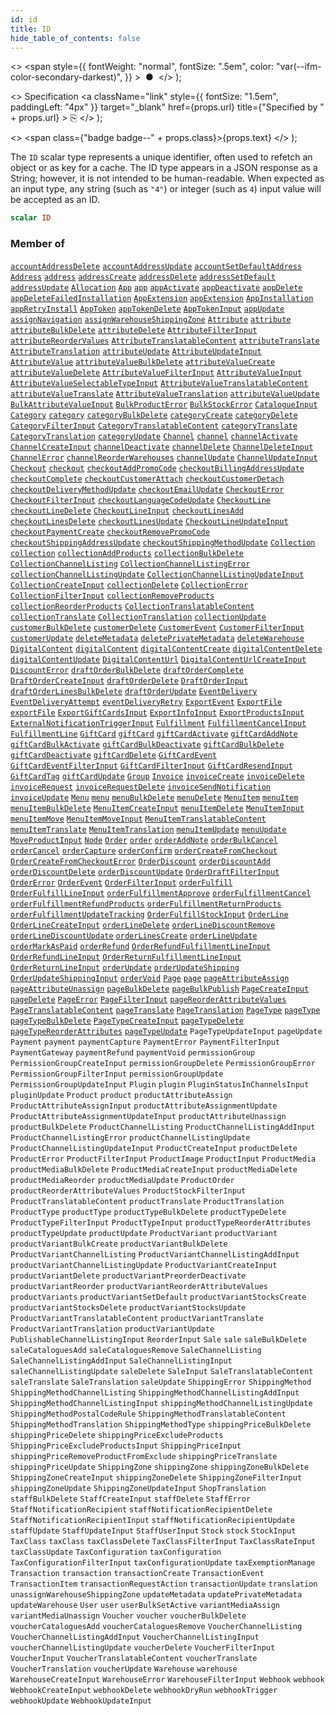 ```yaml
---
id: id
title: ID
hide_table_of_contents: false
---
```


  <>
    <span
      style={{
        fontWeight: "normal",
        fontSize: ".5em",
        color: "var(--ifm-color-secondary-darkest)",
      }}
    >
      &nbsp;●&nbsp;
    </span>
  </>
);

  <>
    Specification
    <a
      className="link"
      style={{ fontSize: "1.5em", paddingLeft: "4px" }}
      target="\_blank"
      href={props.url}
      title={"Specified by " + props.url}
    >
      ⎘
    </a>
  </>
);

  <>
    <span class={"badge badge--" + props.class}>{props.text}</span>
  </>
);

The `ID` scalar type represents a unique identifier, often used to refetch an object or as key for a cache. The ID type appears in a JSON response as a String; however, it is not intended to be human-readable. When expected as an input type, any string (such as `"4"`) or integer (such as `4`) input value will be accepted as an ID.

```graphql
scalar ID
```

### Member of

[`accountAddressDelete`](../../api-reference/mutations/account-address-delete) <Badge class="secondary" text="mutation"/><Bullet />[`accountAddressUpdate`](../../api-reference/mutations/account-address-update) <Badge class="secondary" text="mutation"/><Bullet />[`accountSetDefaultAddress`](../../api-reference/mutations/account-set-default-address) <Badge class="secondary" text="mutation"/><Bullet />[`Address`](../../api-reference/objects/address) <Badge class="secondary" text="object"/><Bullet />[`address`](../../api-reference/queries/address) <Badge class="secondary" text="query"/><Bullet />[`addressCreate`](../../api-reference/mutations/address-create) <Badge class="secondary" text="mutation"/><Bullet />[`addressDelete`](../../api-reference/mutations/address-delete) <Badge class="secondary" text="mutation"/><Bullet />[`addressSetDefault`](../../api-reference/mutations/address-set-default) <Badge class="secondary" text="mutation"/><Bullet />[`addressUpdate`](../../api-reference/mutations/address-update) <Badge class="secondary" text="mutation"/><Bullet />[`Allocation`](../../api-reference/objects/allocation) <Badge class="secondary" text="object"/><Bullet />[`App`](../../api-reference/objects/app) <Badge class="secondary" text="object"/><Bullet />[`app`](../../api-reference/queries/app) <Badge class="secondary" text="query"/><Bullet />[`appActivate`](../../api-reference/mutations/app-activate) <Badge class="secondary" text="mutation"/><Bullet />[`appDeactivate`](../../api-reference/mutations/app-deactivate) <Badge class="secondary" text="mutation"/><Bullet />[`appDelete`](../../api-reference/mutations/app-delete) <Badge class="secondary" text="mutation"/><Bullet />[`appDeleteFailedInstallation`](../../api-reference/mutations/app-delete-failed-installation) <Badge class="secondary" text="mutation"/><Bullet />[`AppExtension`](../../api-reference/objects/app-extension) <Badge class="secondary" text="object"/><Bullet />[`appExtension`](../../api-reference/queries/app-extension) <Badge class="secondary" text="query"/><Bullet />[`AppInstallation`](../../api-reference/objects/app-installation) <Badge class="secondary" text="object"/><Bullet />[`appRetryInstall`](../../api-reference/mutations/app-retry-install) <Badge class="secondary" text="mutation"/><Bullet />[`AppToken`](../../api-reference/objects/app-token) <Badge class="secondary" text="object"/><Bullet />[`appTokenDelete`](../../api-reference/mutations/app-token-delete) <Badge class="secondary" text="mutation"/><Bullet />[`AppTokenInput`](../../api-reference/inputs/app-token-input) <Badge class="secondary" text="input"/><Bullet />[`appUpdate`](../../api-reference/mutations/app-update) <Badge class="secondary" text="mutation"/><Bullet />[`assignNavigation`](../../api-reference/mutations/assign-navigation) <Badge class="secondary" text="mutation"/><Bullet />[`assignWarehouseShippingZone`](../../api-reference/mutations/assign-warehouse-shipping-zone) <Badge class="secondary" text="mutation"/><Bullet />[`Attribute`](../../api-reference/objects/attribute) <Badge class="secondary" text="object"/><Bullet />[`attribute`](../../api-reference/queries/attribute) <Badge class="secondary" text="query"/><Bullet />[`attributeBulkDelete`](../../api-reference/mutations/attribute-bulk-delete) <Badge class="secondary" text="mutation"/><Bullet />[`attributeDelete`](../../api-reference/mutations/attribute-delete) <Badge class="secondary" text="mutation"/><Bullet />[`AttributeFilterInput`](../../api-reference/inputs/attribute-filter-input) <Badge class="secondary" text="input"/><Bullet />[`attributeReorderValues`](../../api-reference/mutations/attribute-reorder-values) <Badge class="secondary" text="mutation"/><Bullet />[`AttributeTranslatableContent`](../../api-reference/objects/attribute-translatable-content) <Badge class="secondary" text="object"/><Bullet />[`attributeTranslate`](../../api-reference/mutations/attribute-translate) <Badge class="secondary" text="mutation"/><Bullet />[`AttributeTranslation`](../../api-reference/objects/attribute-translation) <Badge class="secondary" text="object"/><Bullet />[`attributeUpdate`](../../api-reference/mutations/attribute-update) <Badge class="secondary" text="mutation"/><Bullet />[`AttributeUpdateInput`](../../api-reference/inputs/attribute-update-input) <Badge class="secondary" text="input"/><Bullet />[`AttributeValue`](../../api-reference/objects/attribute-value) <Badge class="secondary" text="object"/><Bullet />[`attributeValueBulkDelete`](../../api-reference/mutations/attribute-value-bulk-delete) <Badge class="secondary" text="mutation"/><Bullet />[`attributeValueCreate`](../../api-reference/mutations/attribute-value-create) <Badge class="secondary" text="mutation"/><Bullet />[`attributeValueDelete`](../../api-reference/mutations/attribute-value-delete) <Badge class="secondary" text="mutation"/><Bullet />[`AttributeValueFilterInput`](../../api-reference/inputs/attribute-value-filter-input) <Badge class="secondary" text="input"/><Bullet />[`AttributeValueInput`](../../api-reference/inputs/attribute-value-input) <Badge class="secondary" text="input"/><Bullet />[`AttributeValueSelectableTypeInput`](../../api-reference/inputs/attribute-value-selectable-type-input) <Badge class="secondary" text="input"/><Bullet />[`AttributeValueTranslatableContent`](../../api-reference/objects/attribute-value-translatable-content) <Badge class="secondary" text="object"/><Bullet />[`attributeValueTranslate`](../../api-reference/mutations/attribute-value-translate) <Badge class="secondary" text="mutation"/><Bullet />[`AttributeValueTranslation`](../../api-reference/objects/attribute-value-translation) <Badge class="secondary" text="object"/><Bullet />[`attributeValueUpdate`](../../api-reference/mutations/attribute-value-update) <Badge class="secondary" text="mutation"/><Bullet />[`BulkAttributeValueInput`](../../api-reference/inputs/bulk-attribute-value-input) <Badge class="secondary" text="input"/><Bullet />[`BulkProductError`](../../api-reference/objects/bulk-product-error) <Badge class="secondary" text="object"/><Bullet />[`BulkStockError`](../../api-reference/objects/bulk-stock-error) <Badge class="secondary" text="object"/><Bullet />[`CatalogueInput`](../../api-reference/inputs/catalogue-input) <Badge class="secondary" text="input"/><Bullet />[`Category`](../../api-reference/objects/category) <Badge class="secondary" text="object"/><Bullet />[`category`](../../api-reference/queries/category) <Badge class="secondary" text="query"/><Bullet />[`categoryBulkDelete`](../../api-reference/mutations/category-bulk-delete) <Badge class="secondary" text="mutation"/><Bullet />[`categoryCreate`](../../api-reference/mutations/category-create) <Badge class="secondary" text="mutation"/><Bullet />[`categoryDelete`](../../api-reference/mutations/category-delete) <Badge class="secondary" text="mutation"/><Bullet />[`CategoryFilterInput`](../../api-reference/inputs/category-filter-input) <Badge class="secondary" text="input"/><Bullet />[`CategoryTranslatableContent`](../../api-reference/objects/category-translatable-content) <Badge class="secondary" text="object"/><Bullet />[`categoryTranslate`](../../api-reference/mutations/category-translate) <Badge class="secondary" text="mutation"/><Bullet />[`CategoryTranslation`](../../api-reference/objects/category-translation) <Badge class="secondary" text="object"/><Bullet />[`categoryUpdate`](../../api-reference/mutations/category-update) <Badge class="secondary" text="mutation"/><Bullet />[`Channel`](../../api-reference/objects/channel) <Badge class="secondary" text="object"/><Bullet />[`channel`](../../api-reference/queries/channel) <Badge class="secondary" text="query"/><Bullet />[`channelActivate`](../../api-reference/mutations/channel-activate) <Badge class="secondary" text="mutation"/><Bullet />[`ChannelCreateInput`](../../api-reference/inputs/channel-create-input) <Badge class="secondary" text="input"/><Bullet />[`channelDeactivate`](../../api-reference/mutations/channel-deactivate) <Badge class="secondary" text="mutation"/><Bullet />[`channelDelete`](../../api-reference/mutations/channel-delete) <Badge class="secondary" text="mutation"/><Bullet />[`ChannelDeleteInput`](../../api-reference/inputs/channel-delete-input) <Badge class="secondary" text="input"/><Bullet />[`ChannelError`](../../api-reference/objects/channel-error) <Badge class="secondary" text="object"/><Bullet />[`channelReorderWarehouses`](../../api-reference/mutations/channel-reorder-warehouses) <Badge class="secondary" text="mutation"/><Bullet />[`channelUpdate`](../../api-reference/mutations/channel-update) <Badge class="secondary" text="mutation"/><Bullet />[`ChannelUpdateInput`](../../api-reference/inputs/channel-update-input) <Badge class="secondary" text="input"/><Bullet />[`Checkout`](../../api-reference/objects/checkout) <Badge class="secondary" text="object"/><Bullet />[`checkout`](../../api-reference/queries/checkout) <Badge class="secondary" text="query"/><Bullet />[`checkoutAddPromoCode`](../../api-reference/mutations/checkout-add-promo-code) <Badge class="secondary" text="mutation"/><Bullet />[`checkoutBillingAddressUpdate`](../../api-reference/mutations/checkout-billing-address-update) <Badge class="secondary" text="mutation"/><Bullet />[`checkoutComplete`](../../api-reference/mutations/checkout-complete) <Badge class="secondary" text="mutation"/><Bullet />[`checkoutCustomerAttach`](../../api-reference/mutations/checkout-customer-attach) <Badge class="secondary" text="mutation"/><Bullet />[`checkoutCustomerDetach`](../../api-reference/mutations/checkout-customer-detach) <Badge class="secondary" text="mutation"/><Bullet />[`checkoutDeliveryMethodUpdate`](../../api-reference/mutations/checkout-delivery-method-update) <Badge class="secondary" text="mutation"/><Bullet />[`checkoutEmailUpdate`](../../api-reference/mutations/checkout-email-update) <Badge class="secondary" text="mutation"/><Bullet />[`CheckoutError`](../../api-reference/objects/checkout-error) <Badge class="secondary" text="object"/><Bullet />[`CheckoutFilterInput`](../../api-reference/inputs/checkout-filter-input) <Badge class="secondary" text="input"/><Bullet />[`checkoutLanguageCodeUpdate`](../../api-reference/mutations/checkout-language-code-update) <Badge class="secondary" text="mutation"/><Bullet />[`CheckoutLine`](../../api-reference/objects/checkout-line) <Badge class="secondary" text="object"/><Bullet />[`checkoutLineDelete`](../../api-reference/mutations/checkout-line-delete) <Badge class="secondary" text="mutation"/><Bullet />[`CheckoutLineInput`](../../api-reference/inputs/checkout-line-input) <Badge class="secondary" text="input"/><Bullet />[`checkoutLinesAdd`](../../api-reference/mutations/checkout-lines-add) <Badge class="secondary" text="mutation"/><Bullet />[`checkoutLinesDelete`](../../api-reference/mutations/checkout-lines-delete) <Badge class="secondary" text="mutation"/><Bullet />[`checkoutLinesUpdate`](../../api-reference/mutations/checkout-lines-update) <Badge class="secondary" text="mutation"/><Bullet />[`CheckoutLineUpdateInput`](../../api-reference/inputs/checkout-line-update-input) <Badge class="secondary" text="input"/><Bullet />[`checkoutPaymentCreate`](../../api-reference/mutations/checkout-payment-create) <Badge class="secondary" text="mutation"/><Bullet />[`checkoutRemovePromoCode`](../../api-reference/mutations/checkout-remove-promo-code) <Badge class="secondary" text="mutation"/><Bullet />[`checkoutShippingAddressUpdate`](../../api-reference/mutations/checkout-shipping-address-update) <Badge class="secondary" text="mutation"/><Bullet />[`checkoutShippingMethodUpdate`](../../api-reference/mutations/checkout-shipping-method-update) <Badge class="secondary" text="mutation"/><Bullet />[`Collection`](../../api-reference/objects/collection) <Badge class="secondary" text="object"/><Bullet />[`collection`](../../api-reference/queries/collection) <Badge class="secondary" text="query"/><Bullet />[`collectionAddProducts`](../../api-reference/mutations/collection-add-products) <Badge class="secondary" text="mutation"/><Bullet />[`collectionBulkDelete`](../../api-reference/mutations/collection-bulk-delete) <Badge class="secondary" text="mutation"/><Bullet />[`CollectionChannelListing`](../../api-reference/objects/collection-channel-listing) <Badge class="secondary" text="object"/><Bullet />[`CollectionChannelListingError`](../../api-reference/objects/collection-channel-listing-error) <Badge class="secondary" text="object"/><Bullet />[`collectionChannelListingUpdate`](../../api-reference/mutations/collection-channel-listing-update) <Badge class="secondary" text="mutation"/><Bullet />[`CollectionChannelListingUpdateInput`](../../api-reference/inputs/collection-channel-listing-update-input) <Badge class="secondary" text="input"/><Bullet />[`CollectionCreateInput`](../../api-reference/inputs/collection-create-input) <Badge class="secondary" text="input"/><Bullet />[`collectionDelete`](../../api-reference/mutations/collection-delete) <Badge class="secondary" text="mutation"/><Bullet />[`CollectionError`](../../api-reference/objects/collection-error) <Badge class="secondary" text="object"/><Bullet />[`CollectionFilterInput`](../../api-reference/inputs/collection-filter-input) <Badge class="secondary" text="input"/><Bullet />[`collectionRemoveProducts`](../../api-reference/mutations/collection-remove-products) <Badge class="secondary" text="mutation"/><Bullet />[`collectionReorderProducts`](../../api-reference/mutations/collection-reorder-products) <Badge class="secondary" text="mutation"/><Bullet />[`CollectionTranslatableContent`](../../api-reference/objects/collection-translatable-content) <Badge class="secondary" text="object"/><Bullet />[`collectionTranslate`](../../api-reference/mutations/collection-translate) <Badge class="secondary" text="mutation"/><Bullet />[`CollectionTranslation`](../../api-reference/objects/collection-translation) <Badge class="secondary" text="object"/><Bullet />[`collectionUpdate`](../../api-reference/mutations/collection-update) <Badge class="secondary" text="mutation"/><Bullet />[`customerBulkDelete`](../../api-reference/mutations/customer-bulk-delete) <Badge class="secondary" text="mutation"/><Bullet />[`customerDelete`](../../api-reference/mutations/customer-delete) <Badge class="secondary" text="mutation"/><Bullet />[`CustomerEvent`](../../api-reference/objects/customer-event) <Badge class="secondary" text="object"/><Bullet />[`CustomerFilterInput`](../../api-reference/inputs/customer-filter-input) <Badge class="secondary" text="input"/><Bullet />[`customerUpdate`](../../api-reference/mutations/customer-update) <Badge class="secondary" text="mutation"/><Bullet />[`deleteMetadata`](../../api-reference/mutations/delete-metadata) <Badge class="secondary" text="mutation"/><Bullet />[`deletePrivateMetadata`](../../api-reference/mutations/delete-private-metadata) <Badge class="secondary" text="mutation"/><Bullet />[`deleteWarehouse`](../../api-reference/mutations/delete-warehouse) <Badge class="secondary" text="mutation"/><Bullet />[`DigitalContent`](../../api-reference/objects/digital-content) <Badge class="secondary" text="object"/><Bullet />[`digitalContent`](../../api-reference/queries/digital-content) <Badge class="secondary" text="query"/><Bullet />[`digitalContentCreate`](../../api-reference/mutations/digital-content-create) <Badge class="secondary" text="mutation"/><Bullet />[`digitalContentDelete`](../../api-reference/mutations/digital-content-delete) <Badge class="secondary" text="mutation"/><Bullet />[`digitalContentUpdate`](../../api-reference/mutations/digital-content-update) <Badge class="secondary" text="mutation"/><Bullet />[`DigitalContentUrl`](../../api-reference/objects/digital-content-url) <Badge class="secondary" text="object"/><Bullet />[`DigitalContentUrlCreateInput`](../../api-reference/inputs/digital-content-url-create-input) <Badge class="secondary" text="input"/><Bullet />[`DiscountError`](../../api-reference/objects/discount-error) <Badge class="secondary" text="object"/><Bullet />[`draftOrderBulkDelete`](../../api-reference/mutations/draft-order-bulk-delete) <Badge class="secondary" text="mutation"/><Bullet />[`draftOrderComplete`](../../api-reference/mutations/draft-order-complete) <Badge class="secondary" text="mutation"/><Bullet />[`DraftOrderCreateInput`](../../api-reference/inputs/draft-order-create-input) <Badge class="secondary" text="input"/><Bullet />[`draftOrderDelete`](../../api-reference/mutations/draft-order-delete) <Badge class="secondary" text="mutation"/><Bullet />[`DraftOrderInput`](../../api-reference/inputs/draft-order-input) <Badge class="secondary" text="input"/><Bullet />[`draftOrderLinesBulkDelete`](../../api-reference/mutations/draft-order-lines-bulk-delete) <Badge class="secondary" text="mutation"/><Bullet />[`draftOrderUpdate`](../../api-reference/mutations/draft-order-update) <Badge class="secondary" text="mutation"/><Bullet />[`EventDelivery`](../../api-reference/objects/event-delivery) <Badge class="secondary" text="object"/><Bullet />[`EventDeliveryAttempt`](../../api-reference/objects/event-delivery-attempt) <Badge class="secondary" text="object"/><Bullet />[`eventDeliveryRetry`](../../api-reference/mutations/event-delivery-retry) <Badge class="secondary" text="mutation"/><Bullet />[`ExportEvent`](../../api-reference/objects/export-event) <Badge class="secondary" text="object"/><Bullet />[`ExportFile`](../../api-reference/objects/export-file) <Badge class="secondary" text="object"/><Bullet />[`exportFile`](../../api-reference/queries/export-file) <Badge class="secondary" text="query"/><Bullet />[`ExportGiftCardsInput`](../../api-reference/inputs/export-gift-cards-input) <Badge class="secondary" text="input"/><Bullet />[`ExportInfoInput`](../../api-reference/inputs/export-info-input) <Badge class="secondary" text="input"/><Bullet />[`ExportProductsInput`](../../api-reference/inputs/export-products-input) <Badge class="secondary" text="input"/><Bullet />[`ExternalNotificationTriggerInput`](../../api-reference/inputs/external-notification-trigger-input) <Badge class="secondary" text="input"/><Bullet />[`Fulfillment`](../../api-reference/objects/fulfillment) <Badge class="secondary" text="object"/><Bullet />[`FulfillmentCancelInput`](../../api-reference/inputs/fulfillment-cancel-input) <Badge class="secondary" text="input"/><Bullet />[`FulfillmentLine`](../../api-reference/objects/fulfillment-line) <Badge class="secondary" text="object"/><Bullet />[`GiftCard`](../../api-reference/objects/gift-card) <Badge class="secondary" text="object"/><Bullet />[`giftCard`](../../api-reference/queries/gift-card) <Badge class="secondary" text="query"/><Bullet />[`giftCardActivate`](../../api-reference/mutations/gift-card-activate) <Badge class="secondary" text="mutation"/><Bullet />[`giftCardAddNote`](../../api-reference/mutations/gift-card-add-note) <Badge class="secondary" text="mutation"/><Bullet />[`giftCardBulkActivate`](../../api-reference/mutations/gift-card-bulk-activate) <Badge class="secondary" text="mutation"/><Bullet />[`giftCardBulkDeactivate`](../../api-reference/mutations/gift-card-bulk-deactivate) <Badge class="secondary" text="mutation"/><Bullet />[`giftCardBulkDelete`](../../api-reference/mutations/gift-card-bulk-delete) <Badge class="secondary" text="mutation"/><Bullet />[`giftCardDeactivate`](../../api-reference/mutations/gift-card-deactivate) <Badge class="secondary" text="mutation"/><Bullet />[`giftCardDelete`](../../api-reference/mutations/gift-card-delete) <Badge class="secondary" text="mutation"/><Bullet />[`GiftCardEvent`](../../api-reference/objects/gift-card-event) <Badge class="secondary" text="object"/><Bullet />[`GiftCardEventFilterInput`](../../api-reference/inputs/gift-card-event-filter-input) <Badge class="secondary" text="input"/><Bullet />[`GiftCardFilterInput`](../../api-reference/inputs/gift-card-filter-input) <Badge class="secondary" text="input"/><Bullet />[`GiftCardResendInput`](../../api-reference/inputs/gift-card-resend-input) <Badge class="secondary" text="input"/><Bullet />[`GiftCardTag`](../../api-reference/objects/gift-card-tag) <Badge class="secondary" text="object"/><Bullet />[`giftCardUpdate`](../../api-reference/mutations/gift-card-update) <Badge class="secondary" text="mutation"/><Bullet />[`Group`](../../api-reference/objects/group) <Badge class="secondary" text="object"/><Bullet />[`Invoice`](../../api-reference/objects/invoice) <Badge class="secondary" text="object"/><Bullet />[`invoiceCreate`](../../api-reference/mutations/invoice-create) <Badge class="secondary" text="mutation"/><Bullet />[`invoiceDelete`](../../api-reference/mutations/invoice-delete) <Badge class="secondary" text="mutation"/><Bullet />[`invoiceRequest`](../../api-reference/mutations/invoice-request) <Badge class="secondary" text="mutation"/><Bullet />[`invoiceRequestDelete`](../../api-reference/mutations/invoice-request-delete) <Badge class="secondary" text="mutation"/><Bullet />[`invoiceSendNotification`](../../api-reference/mutations/invoice-send-notification) <Badge class="secondary" text="mutation"/><Bullet />[`invoiceUpdate`](../../api-reference/mutations/invoice-update) <Badge class="secondary" text="mutation"/><Bullet />[`Menu`](../../api-reference/objects/menu) <Badge class="secondary" text="object"/><Bullet />[`menu`](../../api-reference/queries/menu) <Badge class="secondary" text="query"/><Bullet />[`menuBulkDelete`](../../api-reference/mutations/menu-bulk-delete) <Badge class="secondary" text="mutation"/><Bullet />[`menuDelete`](../../api-reference/mutations/menu-delete) <Badge class="secondary" text="mutation"/><Bullet />[`MenuItem`](../../api-reference/objects/menu-item) <Badge class="secondary" text="object"/><Bullet />[`menuItem`](../../api-reference/queries/menu-item) <Badge class="secondary" text="query"/><Bullet />[`menuItemBulkDelete`](../../api-reference/mutations/menu-item-bulk-delete) <Badge class="secondary" text="mutation"/><Bullet />[`MenuItemCreateInput`](../../api-reference/inputs/menu-item-create-input) <Badge class="secondary" text="input"/><Bullet />[`menuItemDelete`](../../api-reference/mutations/menu-item-delete) <Badge class="secondary" text="mutation"/><Bullet />[`MenuItemInput`](../../api-reference/inputs/menu-item-input) <Badge class="secondary" text="input"/><Bullet />[`menuItemMove`](../../api-reference/mutations/menu-item-move) <Badge class="secondary" text="mutation"/><Bullet />[`MenuItemMoveInput`](../../api-reference/inputs/menu-item-move-input) <Badge class="secondary" text="input"/><Bullet />[`MenuItemTranslatableContent`](../../api-reference/objects/menu-item-translatable-content) <Badge class="secondary" text="object"/><Bullet />[`menuItemTranslate`](../../api-reference/mutations/menu-item-translate) <Badge class="secondary" text="mutation"/><Bullet />[`MenuItemTranslation`](../../api-reference/objects/menu-item-translation) <Badge class="secondary" text="object"/><Bullet />[`menuItemUpdate`](../../api-reference/mutations/menu-item-update) <Badge class="secondary" text="mutation"/><Bullet />[`menuUpdate`](../../api-reference/mutations/menu-update) <Badge class="secondary" text="mutation"/><Bullet />[`MoveProductInput`](../../api-reference/inputs/move-product-input) <Badge class="secondary" text="input"/><Bullet />[`Node`](../../api-reference/interfaces/node) <Badge class="secondary" text="interface"/><Bullet />[`Order`](../../api-reference/objects/order) <Badge class="secondary" text="object"/><Bullet />[`order`](../../api-reference/queries/order) <Badge class="secondary" text="query"/><Bullet />[`orderAddNote`](../../api-reference/mutations/order-add-note) <Badge class="secondary" text="mutation"/><Bullet />[`orderBulkCancel`](../../api-reference/mutations/order-bulk-cancel) <Badge class="secondary" text="mutation"/><Bullet />[`orderCancel`](../../api-reference/mutations/order-cancel) <Badge class="secondary" text="mutation"/><Bullet />[`orderCapture`](../../api-reference/mutations/order-capture) <Badge class="secondary" text="mutation"/><Bullet />[`orderConfirm`](../../api-reference/mutations/order-confirm) <Badge class="secondary" text="mutation"/><Bullet />[`orderCreateFromCheckout`](../../api-reference/mutations/order-create-from-checkout) <Badge class="secondary" text="mutation"/><Bullet />[`OrderCreateFromCheckoutError`](../../api-reference/objects/order-create-from-checkout-error) <Badge class="secondary" text="object"/><Bullet />[`OrderDiscount`](../../api-reference/objects/order-discount) <Badge class="secondary" text="object"/><Bullet />[`orderDiscountAdd`](../../api-reference/mutations/order-discount-add) <Badge class="secondary" text="mutation"/><Bullet />[`orderDiscountDelete`](../../api-reference/mutations/order-discount-delete) <Badge class="secondary" text="mutation"/><Bullet />[`orderDiscountUpdate`](../../api-reference/mutations/order-discount-update) <Badge class="secondary" text="mutation"/><Bullet />[`OrderDraftFilterInput`](../../api-reference/inputs/order-draft-filter-input) <Badge class="secondary" text="input"/><Bullet />[`OrderError`](../../api-reference/objects/order-error) <Badge class="secondary" text="object"/><Bullet />[`OrderEvent`](../../api-reference/objects/order-event) <Badge class="secondary" text="object"/><Bullet />[`OrderFilterInput`](../../api-reference/inputs/order-filter-input) <Badge class="secondary" text="input"/><Bullet />[`orderFulfill`](../../api-reference/mutations/order-fulfill) <Badge class="secondary" text="mutation"/><Bullet />[`OrderFulfillLineInput`](../../api-reference/inputs/order-fulfill-line-input) <Badge class="secondary" text="input"/><Bullet />[`orderFulfillmentApprove`](../../api-reference/mutations/order-fulfillment-approve) <Badge class="secondary" text="mutation"/><Bullet />[`orderFulfillmentCancel`](../../api-reference/mutations/order-fulfillment-cancel) <Badge class="secondary" text="mutation"/><Bullet />[`orderFulfillmentRefundProducts`](../../api-reference/mutations/order-fulfillment-refund-products) <Badge class="secondary" text="mutation"/><Bullet />[`orderFulfillmentReturnProducts`](../../api-reference/mutations/order-fulfillment-return-products) <Badge class="secondary" text="mutation"/><Bullet />[`orderFulfillmentUpdateTracking`](../../api-reference/mutations/order-fulfillment-update-tracking) <Badge class="secondary" text="mutation"/><Bullet />[`OrderFulfillStockInput`](../../api-reference/inputs/order-fulfill-stock-input) <Badge class="secondary" text="input"/><Bullet />[`OrderLine`](../../api-reference/objects/order-line) <Badge class="secondary" text="object"/><Bullet />[`OrderLineCreateInput`](../../api-reference/inputs/order-line-create-input) <Badge class="secondary" text="input"/><Bullet />[`orderLineDelete`](../../api-reference/mutations/order-line-delete) <Badge class="secondary" text="mutation"/><Bullet />[`orderLineDiscountRemove`](../../api-reference/mutations/order-line-discount-remove) <Badge class="secondary" text="mutation"/><Bullet />[`orderLineDiscountUpdate`](../../api-reference/mutations/order-line-discount-update) <Badge class="secondary" text="mutation"/><Bullet />[`orderLinesCreate`](../../api-reference/mutations/order-lines-create) <Badge class="secondary" text="mutation"/><Bullet />[`orderLineUpdate`](../../api-reference/mutations/order-line-update) <Badge class="secondary" text="mutation"/><Bullet />[`orderMarkAsPaid`](../../api-reference/mutations/order-mark-as-paid) <Badge class="secondary" text="mutation"/><Bullet />[`orderRefund`](../../api-reference/mutations/order-refund) <Badge class="secondary" text="mutation"/><Bullet />[`OrderRefundFulfillmentLineInput`](../../api-reference/inputs/order-refund-fulfillment-line-input) <Badge class="secondary" text="input"/><Bullet />[`OrderRefundLineInput`](../../api-reference/inputs/order-refund-line-input) <Badge class="secondary" text="input"/><Bullet />[`OrderReturnFulfillmentLineInput`](../../api-reference/inputs/order-return-fulfillment-line-input) <Badge class="secondary" text="input"/><Bullet />[`OrderReturnLineInput`](../../api-reference/inputs/order-return-line-input) <Badge class="secondary" text="input"/><Bullet />[`orderUpdate`](../../api-reference/mutations/order-update) <Badge class="secondary" text="mutation"/><Bullet />[`orderUpdateShipping`](../../api-reference/mutations/order-update-shipping) <Badge class="secondary" text="mutation"/><Bullet />[`OrderUpdateShippingInput`](../../api-reference/inputs/order-update-shipping-input) <Badge class="secondary" text="input"/><Bullet />[`orderVoid`](../../api-reference/mutations/order-void) <Badge class="secondary" text="mutation"/><Bullet />[`Page`](../../api-reference/objects/page) <Badge class="secondary" text="object"/><Bullet />[`page`](../../api-reference/queries/page) <Badge class="secondary" text="query"/><Bullet />[`pageAttributeAssign`](../../api-reference/mutations/page-attribute-assign) <Badge class="secondary" text="mutation"/><Bullet />[`pageAttributeUnassign`](../../api-reference/mutations/page-attribute-unassign) <Badge class="secondary" text="mutation"/><Bullet />[`pageBulkDelete`](../../api-reference/mutations/page-bulk-delete) <Badge class="secondary" text="mutation"/><Bullet />[`pageBulkPublish`](../../api-reference/mutations/page-bulk-publish) <Badge class="secondary" text="mutation"/><Bullet />[`PageCreateInput`](../../api-reference/inputs/page-create-input) <Badge class="secondary" text="input"/><Bullet />[`pageDelete`](../../api-reference/mutations/page-delete) <Badge class="secondary" text="mutation"/><Bullet />[`PageError`](../../api-reference/objects/page-error) <Badge class="secondary" text="object"/><Bullet />[`PageFilterInput`](../../api-reference/inputs/page-filter-input) <Badge class="secondary" text="input"/><Bullet />[`pageReorderAttributeValues`](../../api-reference/mutations/page-reorder-attribute-values) <Badge class="secondary" text="mutation"/><Bullet />[`PageTranslatableContent`](../../api-reference/objects/page-translatable-content) <Badge class="secondary" text="object"/><Bullet />[`pageTranslate`](../../api-reference/mutations/page-translate) <Badge class="secondary" text="mutation"/><Bullet />[`PageTranslation`](../../api-reference/objects/page-translation) <Badge class="secondary" text="object"/><Bullet />[`PageType`](../../api-reference/objects/page-type) <Badge class="secondary" text="object"/><Bullet />[`pageType`](../../api-reference/queries/page-type) <Badge class="secondary" text="query"/><Bullet />[`pageTypeBulkDelete`](../../api-reference/mutations/page-type-bulk-delete) <Badge class="secondary" text="mutation"/><Bullet />[`PageTypeCreateInput`](../../api-reference/inputs/page-type-create-input) <Badge class="secondary" text="input"/><Bullet />[`pageTypeDelete`](../../api-reference/mutations/page-type-delete) <Badge class="secondary" text="mutation"/><Bullet />[`pageTypeReorderAttributes`](../../api-reference/mutations/page-type-reorder-attributes) <Badge class="secondary" text="mutation"/><Bullet />[`pageTypeUpdate`](../../api-reference/mutations/page-type-update) <Badge class="secondary" text="mutation"/><Bullet />[`PageTypeUpdateInput`](../../api-reference/inputs/page-type-update-input) <Badge class="secondary" text="input"/><Bullet />[`pageUpdate`](../../api-reference/mutations/page-update) <Badge class="secondary" text="mutation"/><Bullet />[`Payment`](../../api-reference/objects/payment) <Badge class="secondary" text="object"/><Bullet />[`payment`](../../api-reference/queries/payment) <Badge class="secondary" text="query"/><Bullet />[`paymentCapture`](../../api-reference/mutations/payment-capture) <Badge class="secondary" text="mutation"/><Bullet />[`PaymentError`](../../api-reference/objects/payment-error) <Badge class="secondary" text="object"/><Bullet />[`PaymentFilterInput`](../../api-reference/inputs/payment-filter-input) <Badge class="secondary" text="input"/><Bullet />[`PaymentGateway`](../../api-reference/objects/payment-gateway) <Badge class="secondary" text="object"/><Bullet />[`paymentRefund`](../../api-reference/mutations/payment-refund) <Badge class="secondary" text="mutation"/><Bullet />[`paymentVoid`](../../api-reference/mutations/payment-void) <Badge class="secondary" text="mutation"/><Bullet />[`permissionGroup`](../../api-reference/queries/permission-group) <Badge class="secondary" text="query"/><Bullet />[`PermissionGroupCreateInput`](../../api-reference/inputs/permission-group-create-input) <Badge class="secondary" text="input"/><Bullet />[`permissionGroupDelete`](../../api-reference/mutations/permission-group-delete) <Badge class="secondary" text="mutation"/><Bullet />[`PermissionGroupError`](../../api-reference/objects/permission-group-error) <Badge class="secondary" text="object"/><Bullet />[`PermissionGroupFilterInput`](../../api-reference/inputs/permission-group-filter-input) <Badge class="secondary" text="input"/><Bullet />[`permissionGroupUpdate`](../../api-reference/mutations/permission-group-update) <Badge class="secondary" text="mutation"/><Bullet />[`PermissionGroupUpdateInput`](../../api-reference/inputs/permission-group-update-input) <Badge class="secondary" text="input"/><Bullet />[`Plugin`](../../api-reference/objects/plugin) <Badge class="secondary" text="object"/><Bullet />[`plugin`](../../api-reference/queries/plugin) <Badge class="secondary" text="query"/><Bullet />[`PluginStatusInChannelsInput`](../../api-reference/inputs/plugin-status-in-channels-input) <Badge class="secondary" text="input"/><Bullet />[`pluginUpdate`](../../api-reference/mutations/plugin-update) <Badge class="secondary" text="mutation"/><Bullet />[`Product`](../../api-reference/objects/product) <Badge class="secondary" text="object"/><Bullet />[`product`](../../api-reference/queries/product) <Badge class="secondary" text="query"/><Bullet />[`productAttributeAssign`](../../api-reference/mutations/product-attribute-assign) <Badge class="secondary" text="mutation"/><Bullet />[`ProductAttributeAssignInput`](../../api-reference/inputs/product-attribute-assign-input) <Badge class="secondary" text="input"/><Bullet />[`productAttributeAssignmentUpdate`](../../api-reference/mutations/product-attribute-assignment-update) <Badge class="secondary" text="mutation"/><Bullet />[`ProductAttributeAssignmentUpdateInput`](../../api-reference/inputs/product-attribute-assignment-update-input) <Badge class="secondary" text="input"/><Bullet />[`productAttributeUnassign`](../../api-reference/mutations/product-attribute-unassign) <Badge class="secondary" text="mutation"/><Bullet />[`productBulkDelete`](../../api-reference/mutations/product-bulk-delete) <Badge class="secondary" text="mutation"/><Bullet />[`ProductChannelListing`](../../api-reference/objects/product-channel-listing) <Badge class="secondary" text="object"/><Bullet />[`ProductChannelListingAddInput`](../../api-reference/inputs/product-channel-listing-add-input) <Badge class="secondary" text="input"/><Bullet />[`ProductChannelListingError`](../../api-reference/objects/product-channel-listing-error) <Badge class="secondary" text="object"/><Bullet />[`productChannelListingUpdate`](../../api-reference/mutations/product-channel-listing-update) <Badge class="secondary" text="mutation"/><Bullet />[`ProductChannelListingUpdateInput`](../../api-reference/inputs/product-channel-listing-update-input) <Badge class="secondary" text="input"/><Bullet />[`ProductCreateInput`](../../api-reference/inputs/product-create-input) <Badge class="secondary" text="input"/><Bullet />[`productDelete`](../../api-reference/mutations/product-delete) <Badge class="secondary" text="mutation"/><Bullet />[`ProductError`](../../api-reference/objects/product-error) <Badge class="secondary" text="object"/><Bullet />[`ProductFilterInput`](../../api-reference/inputs/product-filter-input) <Badge class="secondary" text="input"/><Bullet />[`ProductImage`](../../api-reference/objects/product-image) <Badge class="secondary" text="object"/><Bullet />[`ProductInput`](../../api-reference/inputs/product-input) <Badge class="secondary" text="input"/><Bullet />[`ProductMedia`](../../api-reference/objects/product-media) <Badge class="secondary" text="object"/><Bullet />[`productMediaBulkDelete`](../../api-reference/mutations/product-media-bulk-delete) <Badge class="secondary" text="mutation"/><Bullet />[`ProductMediaCreateInput`](../../api-reference/inputs/product-media-create-input) <Badge class="secondary" text="input"/><Bullet />[`productMediaDelete`](../../api-reference/mutations/product-media-delete) <Badge class="secondary" text="mutation"/><Bullet />[`productMediaReorder`](../../api-reference/mutations/product-media-reorder) <Badge class="secondary" text="mutation"/><Bullet />[`productMediaUpdate`](../../api-reference/mutations/product-media-update) <Badge class="secondary" text="mutation"/><Bullet />[`ProductOrder`](../../api-reference/inputs/product-order) <Badge class="secondary" text="input"/><Bullet />[`productReorderAttributeValues`](../../api-reference/mutations/product-reorder-attribute-values) <Badge class="secondary" text="mutation"/><Bullet />[`ProductStockFilterInput`](../../api-reference/inputs/product-stock-filter-input) <Badge class="secondary" text="input"/><Bullet />[`ProductTranslatableContent`](../../api-reference/objects/product-translatable-content) <Badge class="secondary" text="object"/><Bullet />[`productTranslate`](../../api-reference/mutations/product-translate) <Badge class="secondary" text="mutation"/><Bullet />[`ProductTranslation`](../../api-reference/objects/product-translation) <Badge class="secondary" text="object"/><Bullet />[`ProductType`](../../api-reference/objects/product-type) <Badge class="secondary" text="object"/><Bullet />[`productType`](../../api-reference/queries/product-type) <Badge class="secondary" text="query"/><Bullet />[`productTypeBulkDelete`](../../api-reference/mutations/product-type-bulk-delete) <Badge class="secondary" text="mutation"/><Bullet />[`productTypeDelete`](../../api-reference/mutations/product-type-delete) <Badge class="secondary" text="mutation"/><Bullet />[`ProductTypeFilterInput`](../../api-reference/inputs/product-type-filter-input) <Badge class="secondary" text="input"/><Bullet />[`ProductTypeInput`](../../api-reference/inputs/product-type-input) <Badge class="secondary" text="input"/><Bullet />[`productTypeReorderAttributes`](../../api-reference/mutations/product-type-reorder-attributes) <Badge class="secondary" text="mutation"/><Bullet />[`productTypeUpdate`](../../api-reference/mutations/product-type-update) <Badge class="secondary" text="mutation"/><Bullet />[`productUpdate`](../../api-reference/mutations/product-update) <Badge class="secondary" text="mutation"/><Bullet />[`ProductVariant`](../../api-reference/objects/product-variant) <Badge class="secondary" text="object"/><Bullet />[`productVariant`](../../api-reference/queries/product-variant) <Badge class="secondary" text="query"/><Bullet />[`productVariantBulkCreate`](../../api-reference/mutations/product-variant-bulk-create) <Badge class="secondary" text="mutation"/><Bullet />[`productVariantBulkDelete`](../../api-reference/mutations/product-variant-bulk-delete) <Badge class="secondary" text="mutation"/><Bullet />[`ProductVariantChannelListing`](../../api-reference/objects/product-variant-channel-listing) <Badge class="secondary" text="object"/><Bullet />[`ProductVariantChannelListingAddInput`](../../api-reference/inputs/product-variant-channel-listing-add-input) <Badge class="secondary" text="input"/><Bullet />[`productVariantChannelListingUpdate`](../../api-reference/mutations/product-variant-channel-listing-update) <Badge class="secondary" text="mutation"/><Bullet />[`ProductVariantCreateInput`](../../api-reference/inputs/product-variant-create-input) <Badge class="secondary" text="input"/><Bullet />[`productVariantDelete`](../../api-reference/mutations/product-variant-delete) <Badge class="secondary" text="mutation"/><Bullet />[`productVariantPreorderDeactivate`](../../api-reference/mutations/product-variant-preorder-deactivate) <Badge class="secondary" text="mutation"/><Bullet />[`productVariantReorder`](../../api-reference/mutations/product-variant-reorder) <Badge class="secondary" text="mutation"/><Bullet />[`productVariantReorderAttributeValues`](../../api-reference/mutations/product-variant-reorder-attribute-values) <Badge class="secondary" text="mutation"/><Bullet />[`productVariants`](../../api-reference/queries/product-variants) <Badge class="secondary" text="query"/><Bullet />[`productVariantSetDefault`](../../api-reference/mutations/product-variant-set-default) <Badge class="secondary" text="mutation"/><Bullet />[`productVariantStocksCreate`](../../api-reference/mutations/product-variant-stocks-create) <Badge class="secondary" text="mutation"/><Bullet />[`productVariantStocksDelete`](../../api-reference/mutations/product-variant-stocks-delete) <Badge class="secondary" text="mutation"/><Bullet />[`productVariantStocksUpdate`](../../api-reference/mutations/product-variant-stocks-update) <Badge class="secondary" text="mutation"/><Bullet />[`ProductVariantTranslatableContent`](../../api-reference/objects/product-variant-translatable-content) <Badge class="secondary" text="object"/><Bullet />[`productVariantTranslate`](../../api-reference/mutations/product-variant-translate) <Badge class="secondary" text="mutation"/><Bullet />[`ProductVariantTranslation`](../../api-reference/objects/product-variant-translation) <Badge class="secondary" text="object"/><Bullet />[`productVariantUpdate`](../../api-reference/mutations/product-variant-update) <Badge class="secondary" text="mutation"/><Bullet />[`PublishableChannelListingInput`](../../api-reference/inputs/publishable-channel-listing-input) <Badge class="secondary" text="input"/><Bullet />[`ReorderInput`](../../api-reference/inputs/reorder-input) <Badge class="secondary" text="input"/><Bullet />[`Sale`](../../api-reference/objects/sale) <Badge class="secondary" text="object"/><Bullet />[`sale`](../../api-reference/queries/sale) <Badge class="secondary" text="query"/><Bullet />[`saleBulkDelete`](../../api-reference/mutations/sale-bulk-delete) <Badge class="secondary" text="mutation"/><Bullet />[`saleCataloguesAdd`](../../api-reference/mutations/sale-catalogues-add) <Badge class="secondary" text="mutation"/><Bullet />[`saleCataloguesRemove`](../../api-reference/mutations/sale-catalogues-remove) <Badge class="secondary" text="mutation"/><Bullet />[`SaleChannelListing`](../../api-reference/objects/sale-channel-listing) <Badge class="secondary" text="object"/><Bullet />[`SaleChannelListingAddInput`](../../api-reference/inputs/sale-channel-listing-add-input) <Badge class="secondary" text="input"/><Bullet />[`SaleChannelListingInput`](../../api-reference/inputs/sale-channel-listing-input) <Badge class="secondary" text="input"/><Bullet />[`saleChannelListingUpdate`](../../api-reference/mutations/sale-channel-listing-update) <Badge class="secondary" text="mutation"/><Bullet />[`saleDelete`](../../api-reference/mutations/sale-delete) <Badge class="secondary" text="mutation"/><Bullet />[`SaleInput`](../../api-reference/inputs/sale-input) <Badge class="secondary" text="input"/><Bullet />[`SaleTranslatableContent`](../../api-reference/objects/sale-translatable-content) <Badge class="secondary" text="object"/><Bullet />[`saleTranslate`](../../api-reference/mutations/sale-translate) <Badge class="secondary" text="mutation"/><Bullet />[`SaleTranslation`](../../api-reference/objects/sale-translation) <Badge class="secondary" text="object"/><Bullet />[`saleUpdate`](../../api-reference/mutations/sale-update) <Badge class="secondary" text="mutation"/><Bullet />[`ShippingError`](../../api-reference/objects/shipping-error) <Badge class="secondary" text="object"/><Bullet />[`ShippingMethod`](../../api-reference/objects/shipping-method) <Badge class="secondary" text="object"/><Bullet />[`ShippingMethodChannelListing`](../../api-reference/objects/shipping-method-channel-listing) <Badge class="secondary" text="object"/><Bullet />[`ShippingMethodChannelListingAddInput`](../../api-reference/inputs/shipping-method-channel-listing-add-input) <Badge class="secondary" text="input"/><Bullet />[`ShippingMethodChannelListingInput`](../../api-reference/inputs/shipping-method-channel-listing-input) <Badge class="secondary" text="input"/><Bullet />[`shippingMethodChannelListingUpdate`](../../api-reference/mutations/shipping-method-channel-listing-update) <Badge class="secondary" text="mutation"/><Bullet />[`ShippingMethodPostalCodeRule`](../../api-reference/objects/shipping-method-postal-code-rule) <Badge class="secondary" text="object"/><Bullet />[`ShippingMethodTranslatableContent`](../../api-reference/objects/shipping-method-translatable-content) <Badge class="secondary" text="object"/><Bullet />[`ShippingMethodTranslation`](../../api-reference/objects/shipping-method-translation) <Badge class="secondary" text="object"/><Bullet />[`ShippingMethodType`](../../api-reference/objects/shipping-method-type) <Badge class="secondary" text="object"/><Bullet />[`shippingPriceBulkDelete`](../../api-reference/mutations/shipping-price-bulk-delete) <Badge class="secondary" text="mutation"/><Bullet />[`shippingPriceDelete`](../../api-reference/mutations/shipping-price-delete) <Badge class="secondary" text="mutation"/><Bullet />[`shippingPriceExcludeProducts`](../../api-reference/mutations/shipping-price-exclude-products) <Badge class="secondary" text="mutation"/><Bullet />[`ShippingPriceExcludeProductsInput`](../../api-reference/inputs/shipping-price-exclude-products-input) <Badge class="secondary" text="input"/><Bullet />[`ShippingPriceInput`](../../api-reference/inputs/shipping-price-input) <Badge class="secondary" text="input"/><Bullet />[`shippingPriceRemoveProductFromExclude`](../../api-reference/mutations/shipping-price-remove-product-from-exclude) <Badge class="secondary" text="mutation"/><Bullet />[`shippingPriceTranslate`](../../api-reference/mutations/shipping-price-translate) <Badge class="secondary" text="mutation"/><Bullet />[`shippingPriceUpdate`](../../api-reference/mutations/shipping-price-update) <Badge class="secondary" text="mutation"/><Bullet />[`ShippingZone`](../../api-reference/objects/shipping-zone) <Badge class="secondary" text="object"/><Bullet />[`shippingZone`](../../api-reference/queries/shipping-zone) <Badge class="secondary" text="query"/><Bullet />[`shippingZoneBulkDelete`](../../api-reference/mutations/shipping-zone-bulk-delete) <Badge class="secondary" text="mutation"/><Bullet />[`ShippingZoneCreateInput`](../../api-reference/inputs/shipping-zone-create-input) <Badge class="secondary" text="input"/><Bullet />[`shippingZoneDelete`](../../api-reference/mutations/shipping-zone-delete) <Badge class="secondary" text="mutation"/><Bullet />[`ShippingZoneFilterInput`](../../api-reference/inputs/shipping-zone-filter-input) <Badge class="secondary" text="input"/><Bullet />[`shippingZoneUpdate`](../../api-reference/mutations/shipping-zone-update) <Badge class="secondary" text="mutation"/><Bullet />[`ShippingZoneUpdateInput`](../../api-reference/inputs/shipping-zone-update-input) <Badge class="secondary" text="input"/><Bullet />[`ShopTranslation`](../../api-reference/objects/shop-translation) <Badge class="secondary" text="object"/><Bullet />[`staffBulkDelete`](../../api-reference/mutations/staff-bulk-delete) <Badge class="secondary" text="mutation"/><Bullet />[`StaffCreateInput`](../../api-reference/inputs/staff-create-input) <Badge class="secondary" text="input"/><Bullet />[`staffDelete`](../../api-reference/mutations/staff-delete) <Badge class="secondary" text="mutation"/><Bullet />[`StaffError`](../../api-reference/objects/staff-error) <Badge class="secondary" text="object"/><Bullet />[`StaffNotificationRecipient`](../../api-reference/objects/staff-notification-recipient) <Badge class="secondary" text="object"/><Bullet />[`staffNotificationRecipientDelete`](../../api-reference/mutations/staff-notification-recipient-delete) <Badge class="secondary" text="mutation"/><Bullet />[`StaffNotificationRecipientInput`](../../api-reference/inputs/staff-notification-recipient-input) <Badge class="secondary" text="input"/><Bullet />[`staffNotificationRecipientUpdate`](../../api-reference/mutations/staff-notification-recipient-update) <Badge class="secondary" text="mutation"/><Bullet />[`staffUpdate`](../../api-reference/mutations/staff-update) <Badge class="secondary" text="mutation"/><Bullet />[`StaffUpdateInput`](../../api-reference/inputs/staff-update-input) <Badge class="secondary" text="input"/><Bullet />[`StaffUserInput`](../../api-reference/inputs/staff-user-input) <Badge class="secondary" text="input"/><Bullet />[`Stock`](../../api-reference/objects/stock) <Badge class="secondary" text="object"/><Bullet />[`stock`](../../api-reference/queries/stock) <Badge class="secondary" text="query"/><Bullet />[`StockInput`](../../api-reference/inputs/stock-input) <Badge class="secondary" text="input"/><Bullet />[`TaxClass`](../../api-reference/objects/tax-class) <Badge class="secondary" text="object"/><Bullet />[`taxClass`](../../api-reference/queries/tax-class) <Badge class="secondary" text="query"/><Bullet />[`taxClassDelete`](../../api-reference/mutations/tax-class-delete) <Badge class="secondary" text="mutation"/><Bullet />[`TaxClassFilterInput`](../../api-reference/inputs/tax-class-filter-input) <Badge class="secondary" text="input"/><Bullet />[`TaxClassRateInput`](../../api-reference/inputs/tax-class-rate-input) <Badge class="secondary" text="input"/><Bullet />[`taxClassUpdate`](../../api-reference/mutations/tax-class-update) <Badge class="secondary" text="mutation"/><Bullet />[`TaxConfiguration`](../../api-reference/objects/tax-configuration) <Badge class="secondary" text="object"/><Bullet />[`taxConfiguration`](../../api-reference/queries/tax-configuration) <Badge class="secondary" text="query"/><Bullet />[`TaxConfigurationFilterInput`](../../api-reference/inputs/tax-configuration-filter-input) <Badge class="secondary" text="input"/><Bullet />[`taxConfigurationUpdate`](../../api-reference/mutations/tax-configuration-update) <Badge class="secondary" text="mutation"/><Bullet />[`taxExemptionManage`](../../api-reference/mutations/tax-exemption-manage) <Badge class="secondary" text="mutation"/><Bullet />[`Transaction`](../../api-reference/objects/transaction) <Badge class="secondary" text="object"/><Bullet />[`transaction`](../../api-reference/queries/transaction) <Badge class="secondary" text="query"/><Bullet />[`transactionCreate`](../../api-reference/mutations/transaction-create) <Badge class="secondary" text="mutation"/><Bullet />[`TransactionEvent`](../../api-reference/objects/transaction-event) <Badge class="secondary" text="object"/><Bullet />[`TransactionItem`](../../api-reference/objects/transaction-item) <Badge class="secondary" text="object"/><Bullet />[`transactionRequestAction`](../../api-reference/mutations/transaction-request-action) <Badge class="secondary" text="mutation"/><Bullet />[`transactionUpdate`](../../api-reference/mutations/transaction-update) <Badge class="secondary" text="mutation"/><Bullet />[`translation`](../../api-reference/queries/translation) <Badge class="secondary" text="query"/><Bullet />[`unassignWarehouseShippingZone`](../../api-reference/mutations/unassign-warehouse-shipping-zone) <Badge class="secondary" text="mutation"/><Bullet />[`updateMetadata`](../../api-reference/mutations/update-metadata) <Badge class="secondary" text="mutation"/><Bullet />[`updatePrivateMetadata`](../../api-reference/mutations/update-private-metadata) <Badge class="secondary" text="mutation"/><Bullet />[`updateWarehouse`](../../api-reference/mutations/update-warehouse) <Badge class="secondary" text="mutation"/><Bullet />[`User`](../../api-reference/objects/user) <Badge class="secondary" text="object"/><Bullet />[`user`](../../api-reference/queries/user) <Badge class="secondary" text="query"/><Bullet />[`userBulkSetActive`](../../api-reference/mutations/user-bulk-set-active) <Badge class="secondary" text="mutation"/><Bullet />[`variantMediaAssign`](../../api-reference/mutations/variant-media-assign) <Badge class="secondary" text="mutation"/><Bullet />[`variantMediaUnassign`](../../api-reference/mutations/variant-media-unassign) <Badge class="secondary" text="mutation"/><Bullet />[`Voucher`](../../api-reference/objects/voucher) <Badge class="secondary" text="object"/><Bullet />[`voucher`](../../api-reference/queries/voucher) <Badge class="secondary" text="query"/><Bullet />[`voucherBulkDelete`](../../api-reference/mutations/voucher-bulk-delete) <Badge class="secondary" text="mutation"/><Bullet />[`voucherCataloguesAdd`](../../api-reference/mutations/voucher-catalogues-add) <Badge class="secondary" text="mutation"/><Bullet />[`voucherCataloguesRemove`](../../api-reference/mutations/voucher-catalogues-remove) <Badge class="secondary" text="mutation"/><Bullet />[`VoucherChannelListing`](../../api-reference/objects/voucher-channel-listing) <Badge class="secondary" text="object"/><Bullet />[`VoucherChannelListingAddInput`](../../api-reference/inputs/voucher-channel-listing-add-input) <Badge class="secondary" text="input"/><Bullet />[`VoucherChannelListingInput`](../../api-reference/inputs/voucher-channel-listing-input) <Badge class="secondary" text="input"/><Bullet />[`voucherChannelListingUpdate`](../../api-reference/mutations/voucher-channel-listing-update) <Badge class="secondary" text="mutation"/><Bullet />[`voucherDelete`](../../api-reference/mutations/voucher-delete) <Badge class="secondary" text="mutation"/><Bullet />[`VoucherFilterInput`](../../api-reference/inputs/voucher-filter-input) <Badge class="secondary" text="input"/><Bullet />[`VoucherInput`](../../api-reference/inputs/voucher-input) <Badge class="secondary" text="input"/><Bullet />[`VoucherTranslatableContent`](../../api-reference/objects/voucher-translatable-content) <Badge class="secondary" text="object"/><Bullet />[`voucherTranslate`](../../api-reference/mutations/voucher-translate) <Badge class="secondary" text="mutation"/><Bullet />[`VoucherTranslation`](../../api-reference/objects/voucher-translation) <Badge class="secondary" text="object"/><Bullet />[`voucherUpdate`](../../api-reference/mutations/voucher-update) <Badge class="secondary" text="mutation"/><Bullet />[`Warehouse`](../../api-reference/objects/warehouse) <Badge class="secondary" text="object"/><Bullet />[`warehouse`](../../api-reference/queries/warehouse) <Badge class="secondary" text="query"/><Bullet />[`WarehouseCreateInput`](../../api-reference/inputs/warehouse-create-input) <Badge class="secondary" text="input"/><Bullet />[`WarehouseError`](../../api-reference/objects/warehouse-error) <Badge class="secondary" text="object"/><Bullet />[`WarehouseFilterInput`](../../api-reference/inputs/warehouse-filter-input) <Badge class="secondary" text="input"/><Bullet />[`Webhook`](../../api-reference/objects/webhook) <Badge class="secondary" text="object"/><Bullet />[`webhook`](../../api-reference/queries/webhook) <Badge class="secondary" text="query"/><Bullet />[`WebhookCreateInput`](../../api-reference/inputs/webhook-create-input) <Badge class="secondary" text="input"/><Bullet />[`webhookDelete`](../../api-reference/mutations/webhook-delete) <Badge class="secondary" text="mutation"/><Bullet />[`webhookDryRun`](../../api-reference/mutations/webhook-dry-run) <Badge class="secondary" text="mutation"/><Bullet />[`webhookTrigger`](../../api-reference/mutations/webhook-trigger) <Badge class="secondary" text="mutation"/><Bullet />[`webhookUpdate`](../../api-reference/mutations/webhook-update) <Badge class="secondary" text="mutation"/><Bullet />[`WebhookUpdateInput`](../../api-reference/inputs/webhook-update-input) <Badge class="secondary" text="input"/>
